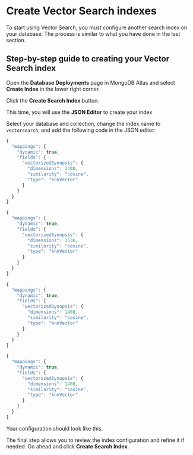 
# Create Vector Search indexes

To start using Vector Search, you must configure another search index on your database. The process is similar to what you have done in the last section.

## Step-by-step guide to creating your Vector Search index

Open the **Database Deployments** page in MongoDB Atlas and select **Create Index** in the lower right corner.

<Screenshot src="img/screenshots/7-vector-search/6-create-index/1-create-index.png" alt="The 'Database Deployments' page with the 'Create Index' link highlighted" url="https://cloud.mongodb.com" />


Click the **Create Search Index** button.

<Screenshot src="img/screenshots/7-vector-search/6-create-index/2-create-search-index.png" alt="The 'Create Index' page with the 'Create Search Index' button highlighted" url="https://cloud.mongodb.com" />

This time, you will use the **JSON Editor** to create your index

<Screenshot src="img/screenshots/7-vector-search/6-create-index/3-json-editor.png" alt="The 'Create Index' page with the 'JSON Editor' tab highlighted" url="https://cloud.mongodb.com" />


Select your database and collection, change the index name to `vectorsearch`, and add the following code in the JSON editor:

<Tabs>
  <TabItem value="serverless" label="Serverless Endpoint" default>

```js
{
  "mappings": {
    "dynamic": true,
    "fields": {
      "vectorizedSynopsis": {
        "dimensions": 1408,
        "similarity": "cosine",
        "type": "knnVector"
      }
    }
  }
}
```

  </TabItem>
  <TabItem value="openai" label="OpenAI" default>

```js
{
  "mappings": {
    "dynamic": true,
    "fields": {
      "vectorizedSynopsis": {
        "dimensions": 1536,
        "similarity": "cosine",
        "type": "knnVector"
      }
    }
  }
}
```

  </TabItem>
  <TabItem value="googleVertex" label="Google Vertex">

```js
{
  "mappings": {
    "dynamic": true,
    "fields": {
      "vectorizedSynopsis": {
        "dimensions": 1408,
        "similarity": "cosine",
        "type": "knnVector"
      }
    }
  }
}
```

  </TabItem>
  <TabItem value="sagemaker" label="Amazon SageMaker">

```js
{
  "mappings": {
    "dynamic": true,
    "fields": {
      "vectorizedSynopsis": {
        "dimensions": 1408,
        "similarity": "cosine",
        "type": "knnVector"
      }
    }
  }
}
```

  </TabItem>
</Tabs>

Your configuration should look like this.

<Screenshot src="img/screenshots/7-vector-search/6-create-index/4-json-editor-config.png" alt="The 'JSON Editor' tab with the configuration highlighted" url="https://cloud.mongodb.com" />



The final step allows you to review the index configuration and refine it if needed. Go ahead and click **Create Search Index**.

